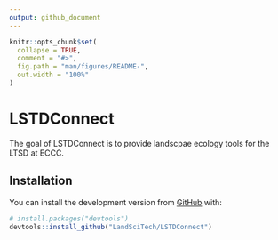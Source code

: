 ```yaml
---
output: github_document
---
```


<!-- README.md is generated from README.Rmd. Please edit that file -->

```r
knitr::opts_chunk$set(
  collapse = TRUE,
  comment = "#>",
  fig.path = "man/figures/README-",
  out.width = "100%"
)
```

# LSTDConnect

<!-- badges: start -->
<!-- badges: end -->

The goal of LSTDConnect is to provide landscpae ecology tools for the LTSD at ECCC.

## Installation

<!-- You can install the released version of LSTDConnect from [CRAN](https://CRAN.R-project.org) with:
``` r
install.packages("LSTDConnect")
<!-- ``` -->

You can install the development version from [GitHub](https://github.com/) with:

``` r
# install.packages("devtools")
devtools::install_github("LandSciTech/LSTDConnect")
```